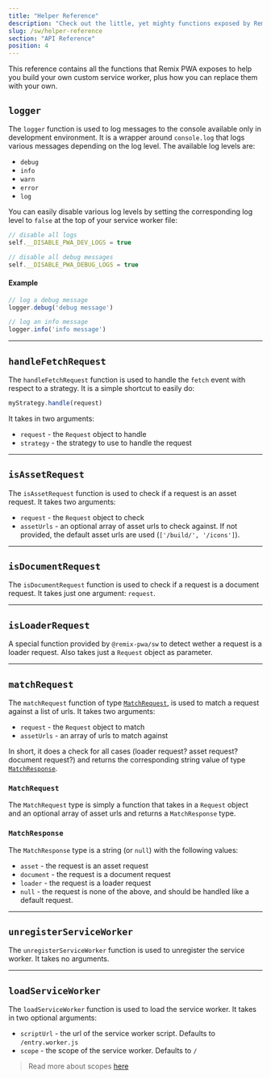 ```yaml
---
title: "Helper Reference"
description: "Check out the little, yet mighty functions exposed by Remix PWA sw module to help you build your own custom service worker."
slug: /sw/helper-reference
section: "API Reference"
position: 4
---
```


This reference contains all the functions that Remix PWA exposes to help you build your own custom service worker, plus how you can replace them with your own.

## `logger`

The `logger` function is used to log messages to the console available only in development environment. It is a wrapper around `console.log` that 
logs various messages depending on the log level. The available log levels are: 

- `debug`
- `info`
- `warn`
- `error`
- `log`

You can easily disable various log levels by setting the corresponding log level to `false` at the top of your service worker file:

```ts 
// disable all logs 
self.__DISABLE_PWA_DEV_LOGS = true

// disable all debug messages 
self.__DISABLE_PWA_DEBUG_LOGS = true
```

#### Example
  
```ts
// log a debug message
logger.debug('debug message')

// log an info message
logger.info('info message')
```

---

## `handleFetchRequest`

The `handleFetchRequest` function is used to handle the `fetch` event with respect to a strategy. It is a simple shortcut to easily do:

```ts
myStrategy.handle(request)
```

It takes in two arguments:

- `request` - the `Request` object to handle
- `strategy` - the strategy to use to handle the request

---

## `isAssetRequest`

The `isAssetRequest` function is used to check if a request is an asset request. It takes two arguments:

- `request` - the `Request` object to check
- `assetUrls` - an optional array of asset urls to check against. If not provided, the default asset urls are used (`['/build/', '/icons']`).

---

## `isDocumentRequest`

The `isDocumentRequest` function is used to check if a request is a document request. It takes just one argument: `request`.

---

## `isLoaderRequest`

A special function provided by `@remix-pwa/sw` to detect wether a request is a loader request. Also takes just a `Request` object as parameter.

---

## `matchRequest`

The `matchRequest` function of type [`MatchRequest`](/sw/helper-reference#MatchRequest), is used to match a request against a list of urls. It takes two arguments:

- `request` - the `Request` object to match
- `assetUrls` - an array of urls to match against

In short, it does a check for all cases (loader request? asset request? document request?) and returns the corresponding string value of type [`MatchResponse`](/sw/helper-reference#MatchResponse).

### `MatchRequest`

The `MatchRequest` type is simply a function that takes in a `Request` object and an optional array of asset urls and returns a `MatchResponse` type.

### `MatchResponse`

The `MatchResponse` type is a string (or `null`) with the following values:

- `asset` - the request is an asset request
- `document` - the request is a document request
- `loader` - the request is a loader request
- `null` - the request is none of the above, and should be handled like a default request.

---

## `unregisterServiceWorker`

The `unregisterServiceWorker` function is used to unregister the service worker. It takes no arguments.

---

## `loadServiceWorker`

The `loadServiceWorker` function is used to load the service worker. It takes in two optional arguments:

- `scriptUrl` - the url of the service worker script. Defaults to `/entry.worker.js`
- `scope` - the scope of the service worker. Defaults to `/`

> Read more about scopes [here](https://web.dev/learn/pwa/service-workers/#scope)
